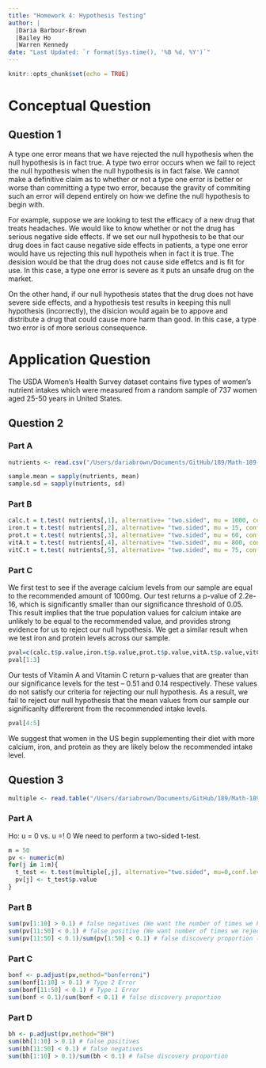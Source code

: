 ---
title: "Homework 4: Hypothesis Testing"
author: |
  |Daria Barbour-Brown
  |Bailey Ho
  |Warren Kennedy
date: "Last Updated: `r format(Sys.time(), '%B %d, %Y')`"
---

```{r setup, include=FALSE}
knitr::opts_chunk$set(echo = TRUE)
```

# Conceptual Question

## Question 1

A type one error means that we have rejected the null hypothesis when the null hypothesis is in fact true. A type two error occurs when we fail to reject the null hypothesis when the null hypothesis is in fact false. We cannot make a definitive claim as to whether or not a type one error is better or worse than committing a type two error, because the gravity of commiting such an error will depend entirely on how we define the null hypothesis to begin with.

For example, suppose we are looking to test the efficacy of a new drug that treats headaches. We would like to know whether or not the drug has serious negative side effects. If we set our null hypothesis to be that our drug does in fact cause negative side effects in patients, a type one error would have us rejecting this null hypotheis when in fact it is true. The desision would be that the drug does not cause side effetcs and is fit for use. In this case, a type one error is severe as it puts an unsafe drug on the market.

On the other hand, if our null hypothesis states that the drug does not have severe side effects, and a hypothesis test results in keeping this null hypothesis (incorrectly), the disicion would again be to appove and distribute a drug that could cause more harm than good. In this case, a type two error is of more serious consequence. 

# Application Question

The USDA Women’s Health Survey dataset contains five types of women’s nutrient intakes which were measured from a random sample of 737 women aged 25-50 years in United States. 

## Question 2

### Part A

```{r}
nutrients <- read.csv("/Users/dariabrown/Documents/GitHub/189/Math-189-Projects/Homework_4/nutrients.csv")

sample.mean = sapply(nutrients, mean)
sample.sd = sapply(nutrients, sd)

```

### Part B 

```{r}

calc.t = t.test( nutrients[,1], alternative= "two.sided", mu = 1000, conf.level = 0.95)
iron.t = t.test( nutrients[,2], alternative= "two.sided", mu = 15, conf.level = 0.95)
prot.t = t.test( nutrients[,3], alternative= "two.sided", mu = 60, conf.level = 0.95)
vitA.t = t.test( nutrients[,4], alternative= "two.sided", mu = 800, conf.level = 0.95)
vitC.t = t.test( nutrients[,5], alternative= "two.sided", mu = 75, conf.level = 0.95)

```

### Part C

We first test to see if the average calcium levels from our sample are equal to the recommended amount of 1000mg. Our test returns a p-value of 2.2e-16, which is significantly smaller than our significance threshold of 0.05. This result implies that the true population values for calcium intake are unlikely to be equal to the recommended value, and provides strong evidence for us to reject our null hypothesis. We get a similar result when we test iron and protein levels across our sample. 
```{r}
pval=c(calc.t$p.value,iron.t$p.value,prot.t$p.value,vitA.t$p.value,vitC.t$p.value)
pval[1:3]
```

Our tests of  Vitamin A and Vitamin C return p-values that are greater than our significance levels for the test -- 0.51 and 0.14 respectively. These values do not satisfy our criteria for rejecting our null hypothesis. As a result, we fail to reject our null hypothesis that the mean values from our sample our significanlty differerent from the recommended intake levels.

```{r}
pval[4:5]
```

We suggest that women in the US begin supplementing their diet with more calcium, iron, and protein as they are likely below the recommended intake level.

## Question 3

```{r}
multiple <- read.table("/Users/dariabrown/Documents/GitHub/189/Math-189-Projects/Homework_4/multiple.txt", quote="\"", comment.char="")
```

### Part A
Ho: u = 0 vs. u =! 0 
We need to perform a two-sided t-test.

```{r}
m = 50
pv <- numeric(m)
for(j in 1:m){
  t_test <- t.test(multiple[,j], alternative="two.sided", mu=0,conf.level = 0.9) 
  pv[j] <- t_test$p.value
}
```

### Part B

```{r}
sum(pv[1:10] > 0.1) # false negatives (We want the number of times we kept the null, and we should have rejected - Type 2 Error)
sum(pv[11:50] < 0.1) # false positive (We want number of times we rejected null when we should have kept -type 1 error!)
sum(pv[11:50] < 0.1)/sum(pv[1:50] < 0.1) # false discovery proportion (Type 1 Error / Total number of rejections of null)
```
### Part C

```{r}
bonf <- p.adjust(pv,method="bonferroni")
sum(bonf[1:10] > 0.1) # Type 2 Error
sum(bonf[11:50] < 0.1) # Type 1 Error
sum(bonf < 0.1)/sum(bonf < 0.1) # false discovery proportion
```

### Part D

```{r}
bh <- p.adjust(pv,method="BH")
sum(bh[1:10] > 0.1) # false positives
sum(bh[11:50] < 0.1) # false negatives
sum(bh[1:10] > 0.1)/sum(bh < 0.1) # false discovery proportion
```

